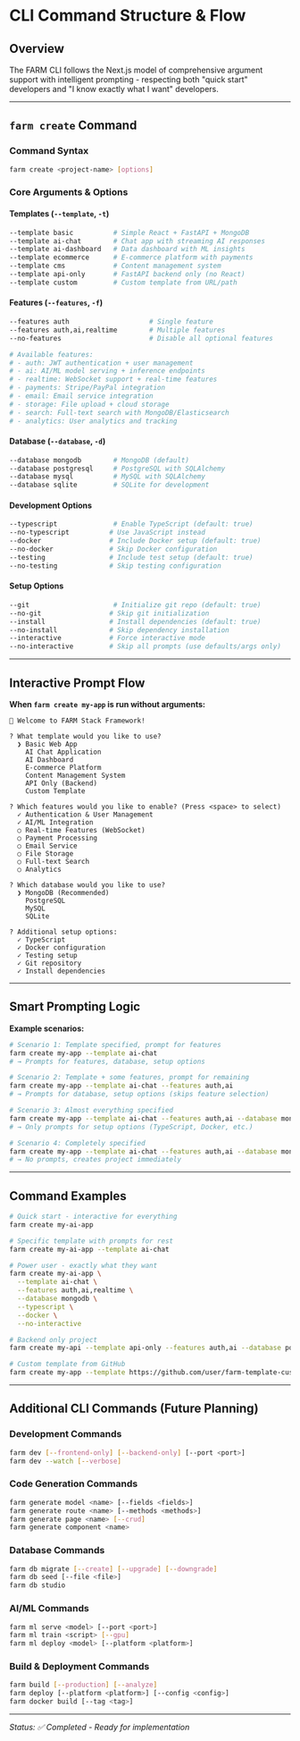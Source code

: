 # CLI Command Structure & Flow

## Overview

The FARM CLI follows the Next.js model of comprehensive argument support with intelligent prompting - respecting both "quick start" developers and "I know exactly what I want" developers.

---

## `farm create` Command

### Command Syntax
```bash
farm create <project-name> [options]
```

### Core Arguments & Options

#### Templates (`--template`, `-t`)
```bash
--template basic          # Simple React + FastAPI + MongoDB
--template ai-chat        # Chat app with streaming AI responses
--template ai-dashboard   # Data dashboard with ML insights  
--template ecommerce      # E-commerce platform with payments
--template cms            # Content management system
--template api-only       # FastAPI backend only (no React)
--template custom         # Custom template from URL/path
```

#### Features (`--features`, `-f`)
```bash
--features auth                    # Single feature
--features auth,ai,realtime        # Multiple features
--no-features                      # Disable all optional features

# Available features:
# - auth: JWT authentication + user management
# - ai: AI/ML model serving + inference endpoints
# - realtime: WebSocket support + real-time features
# - payments: Stripe/PayPal integration
# - email: Email service integration
# - storage: File upload + cloud storage
# - search: Full-text search with MongoDB/Elasticsearch
# - analytics: User analytics and tracking
```

#### Database (`--database`, `-d`)
```bash
--database mongodb        # MongoDB (default)
--database postgresql     # PostgreSQL with SQLAlchemy
--database mysql          # MySQL with SQLAlchemy  
--database sqlite         # SQLite for development
```

#### Development Options
```bash
--typescript              # Enable TypeScript (default: true)
--no-typescript          # Use JavaScript instead
--docker                 # Include Docker setup (default: true)
--no-docker              # Skip Docker configuration
--testing                # Include test setup (default: true)
--no-testing             # Skip testing configuration
```

#### Setup Options
```bash
--git                     # Initialize git repo (default: true)
--no-git                 # Skip git initialization
--install                # Install dependencies (default: true)
--no-install             # Skip dependency installation
--interactive            # Force interactive mode
--no-interactive         # Skip all prompts (use defaults/args only)
```

---

## Interactive Prompt Flow

**When `farm create my-app` is run without arguments:**

```
🌾 Welcome to FARM Stack Framework!

? What template would you like to use?
  ❯ Basic Web App
    AI Chat Application  
    AI Dashboard
    E-commerce Platform
    Content Management System
    API Only (Backend)
    Custom Template

? Which features would you like to enable? (Press <space> to select)
  ✓ Authentication & User Management
  ✓ AI/ML Integration
  ○ Real-time Features (WebSocket)
  ○ Payment Processing
  ○ Email Service
  ○ File Storage
  ○ Full-text Search
  ○ Analytics

? Which database would you like to use?
  ❯ MongoDB (Recommended)
    PostgreSQL
    MySQL
    SQLite

? Additional setup options:
  ✓ TypeScript
  ✓ Docker configuration
  ✓ Testing setup
  ✓ Git repository
  ✓ Install dependencies
```

---

## Smart Prompting Logic

**Example scenarios:**

```bash
# Scenario 1: Template specified, prompt for features
farm create my-app --template ai-chat
# → Prompts for features, database, setup options

# Scenario 2: Template + some features, prompt for remaining
farm create my-app --template ai-chat --features auth,ai
# → Prompts for database, setup options (skips feature selection)

# Scenario 3: Almost everything specified
farm create my-app --template ai-chat --features auth,ai --database mongodb
# → Only prompts for setup options (TypeScript, Docker, etc.)

# Scenario 4: Completely specified
farm create my-app --template ai-chat --features auth,ai --database mongodb --typescript --docker --no-interactive
# → No prompts, creates project immediately
```

---

## Command Examples

```bash
# Quick start - interactive for everything
farm create my-ai-app

# Specific template with prompts for rest
farm create my-ai-app --template ai-chat

# Power user - exactly what they want
farm create my-ai-app \
  --template ai-chat \
  --features auth,ai,realtime \
  --database mongodb \
  --typescript \
  --docker \
  --no-interactive

# Backend only project
farm create my-api --template api-only --features auth,ai --database postgresql

# Custom template from GitHub
farm create my-app --template https://github.com/user/farm-template-custom
```

---

## Additional CLI Commands (Future Planning)

### Development Commands
```bash
farm dev [--frontend-only] [--backend-only] [--port <port>]
farm dev --watch [--verbose]
```

### Code Generation Commands
```bash
farm generate model <name> [--fields <fields>]
farm generate route <name> [--methods <methods>]
farm generate page <name> [--crud]
farm generate component <name>
```

### Database Commands
```bash
farm db migrate [--create] [--upgrade] [--downgrade]
farm db seed [--file <file>]
farm db studio
```

### AI/ML Commands
```bash
farm ml serve <model> [--port <port>]
farm ml train <script> [--gpu]
farm ml deploy <model> [--platform <platform>]
```

### Build & Deployment Commands
```bash
farm build [--production] [--analyze]
farm deploy [--platform <platform>] [--config <config>]
farm docker build [--tag <tag>]
```

---

*Status: ✅ Completed - Ready for implementation*
